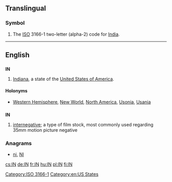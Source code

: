 {{also|Appendix:Variations of "in"}}
==Translingual==

===Symbol===
{{head|mul|symbol}}
# The [[ISO]] 3166-1 two-letter (alpha-2) code for [[India]].

[[Category:ISO 3166-1]]
----

==English==

==={{abbreviation-old|en}}===
'''IN'''

# [[Indiana]], a state of the [[United States of America]].

====Holonyms====
* [[Western Hemisphere]], [[New World]], [[North America]], [[Usonia]], [[Usania]]

==={{initialism-old|en}}===
'''IN'''

# [[internegative]]; a type of film stock, most commonly used regarding 35mm motion picture negative

===Anagrams===
* [[ni#English|ni]], [[NI#English|NI]]

[[Category:en:US States]]

[[cs:IN]]
[[de:IN]]
[[fr:IN]]
[[hu:IN]]
[[pl:IN]]
[[fi:IN]]